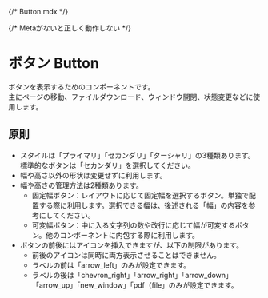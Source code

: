 {/* Button.mdx */}


{/* Metaがないと正しく動作しない */}

<Meta title="Button" of={ButtonStories} />

# ボタン Button

ボタンを表示するためのコンポーネントです。  
主にページの移動、ファイルダウンロード、ウィンドウ開閉、状態変更などに使用します。

## 原則

- スタイルは「プライマリ」「セカンダリ」「ターシャリ」の3種類あります。標準的なボタンは「セカンダリ」を選択してください。
- 幅や高さ以外の形状は変更せずに利用します。
- 幅や高さの管理方法は2種類あります。
  - 固定幅ボタン：レイアウトに応じて固定幅を選択するボタン。単独で配置する際に利用します。選択できる幅は、後述される「幅」の内容を参考にしてください。
  - 可変幅ボタン：中に入る文字列の数や改行に応じて幅が可変するボタン。他のコンポーネントに内包する際に利用します。
- ボタンの前後にはアイコンを挿入できますが、以下の制限があります。
  - 前後のアイコンは同時に両方表示させることはできません。
  - ラベルの前は「arrow_left」のみが設定できます。
  - ラベルの後は「chevron_right」「arrow_right」「arrow_down」「arrow_up」「new_window」「pdf（file」のみが設定できます。

<Canvas />
<Controls />

<Stories />
